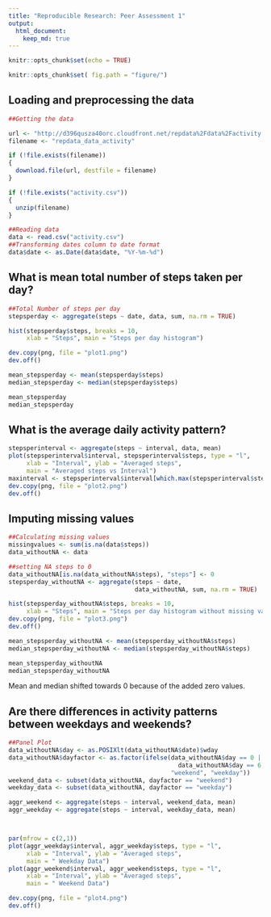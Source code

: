```yaml
---
title: "Reproducible Research: Peer Assessment 1"
output: 
  html_document:
    keep_md: true
---
```


```r

knitr::opts_chunk$set(echo = TRUE)

knitr::opts_chunk$set( fig.path = "figure/")
```
## Loading and preprocessing the data
```r

##Getting the data

url <- "http://d396qusza40orc.cloudfront.net/repdata%2Fdata%2Factivity.zip"
filename <- "repdata_data_activity"

if (!file.exists(filename))
{
  download.file(url, destfile = filename)
}

if (!file.exists("activity.csv"))
{
  unzip(filename)
}

##Reading data
data <- read.csv("activity.csv")
##Transforming dates column to date format
data$date <- as.Date(data$date, "%Y-%m-%d")


```


## What is mean total number of steps taken per day?
```r


##Total Number of steps per day
stepsperday <- aggregate(steps ~ date, data, sum, na.rm = TRUE)

hist(stepsperday$steps, breaks = 10, 
     xlab = "Steps", main = "Steps per day histogram")

dev.copy(png, file = "plot1.png")
dev.off()

mean_stepsperday <- mean(stepsperday$steps)
median_stepsperday <- median(stepsperday$steps)

mean_stepsperday
median_stepsperday

```




## What is the average daily activity pattern?
```r


stepsperinterval <- aggregate(steps ~ interval, data, mean)
plot(stepsperinterval$interval, stepsperinterval$steps, type = "l", 
     xlab = "Interval", ylab = "Averaged steps", 
     main = "Averaged steps vs Interval")
maxinterval <- stepsperinterval$interval[which.max(stepsperinterval$steps)]
dev.copy(png, file = "plot2.png")
dev.off()

```


## Imputing missing values
```r


##Calculating missing values
missingvalues <- sum(is.na(data$steps))
data_withoutNA <- data

##setting NA steps to 0
data_withoutNA[is.na(data_withoutNA$steps), "steps"] <- 0
stepsperday_withoutNA <- aggregate(steps ~ date, 
                                   data_withoutNA, sum, na.rm = TRUE)

hist(stepsperday_withoutNA$steps, breaks = 10, 
     xlab = "Steps", main = "Steps per day histogram without missing values")
dev.copy(png, file = "plot3.png")
dev.off()

mean_stepsperday_withoutNA <- mean(stepsperday_withoutNA$steps)
median_stepsperday_withoutNA <- median(stepsperday_withoutNA$steps)

mean_stepsperday_withoutNA
median_stepsperday_withoutNA

```
Mean and median shifted towards 0 because of the added zero values. 

## Are there differences in activity patterns between weekdays and weekends?
```r


##Panel Plot
data_withoutNA$day <- as.POSIXlt(data_withoutNA$date)$wday
data_withoutNA$dayfactor <- as.factor(ifelse(data_withoutNA$day == 0 |
                                               data_withoutNA$day == 6,
                                             "weekend", "weekday"))
weekend_data <- subset(data_withoutNA, dayfactor == "weekend")
weekday_data <- subset(data_withoutNA, dayfactor == "weekday")

aggr_weekend <- aggregate(steps ~ interval, weekend_data, mean)
aggr_weekday <- aggregate(steps ~ interval, weekday_data, mean)



par(mfrow = c(2,1))
plot(aggr_weekday$interval, aggr_weekday$steps, type = "l", 
     xlab = "Interval", ylab = "Averaged steps", 
     main = " Weekday Data")
plot(aggr_weekend$interval, aggr_weekend$steps, type = "l", 
     xlab = "Interval", ylab = "Averaged steps", 
     main = " Weekend Data")

dev.copy(png, file = "plot4.png")
dev.off()


```